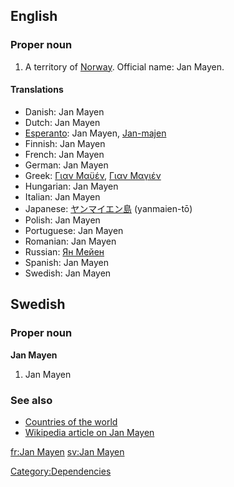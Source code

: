 ==English==

===Proper noun===
'''{{en-proper noun}}'''

#A territory of [[Norway]].  Official name: Jan Mayen.

====Translations====
*Danish: Jan Mayen
*Dutch: Jan Mayen
*[[Esperanto]]: Jan Mayen, [[Jan-majen]]
*Finnish: Jan Mayen
*French: Jan Mayen
*German: Jan Mayen
*Greek: [[Γιαν Μαϋέν]], [[Γιαν Μαγιέν]]
*Hungarian: Jan Mayen
*Italian: Jan Mayen
*Japanese: [[ヤンマイエン島]] (yanmaien-tō)
*Polish: Jan Mayen
*Portuguese: Jan Mayen
*Romanian: Jan Mayen
*Russian: [[Ян Мейен]]
*Spanish: Jan Mayen
*Swedish: Jan Mayen

==Swedish==
===Proper noun===
'''Jan Mayen'''
#Jan Mayen

===See also===
*[[Countries of the world]]
*[[w:Jan_Mayen|Wikipedia article on Jan Mayen]]
[[Category:Dependencies]]

[[fr:Jan Mayen]]
[[sv:Jan Mayen]]